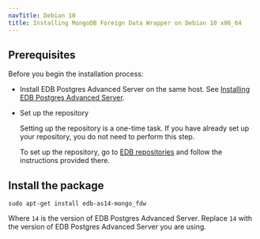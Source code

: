 ```yaml
---
navTitle: Debian 10
title: Installing MongoDB Foreign Data Wrapper on Debian 10 x86_64
---
```


## Prerequisites

Before you begin the installation process:

- Install EDB Postgres Advanced Server on the same host. See [Installing EDB Postgres Advanced Server](/epas/latest/epas_inst_linux).

- Set up the repository

  Setting up the repository is a one-time task. If you have already set up your repository, you do not need to perform this step.

  To set up the repository, go to [EDB repositories](https://www.enterprisedb.com/repos-downloads) and follow the instructions provided there.

## Install the package

```shell
sudo apt-get install edb-as14-mongo_fdw
```

Where `14` is the version of EDB Postgres Advanced Server. Replace `14` with the version of EDB Postgres Advanced Server you are using.
